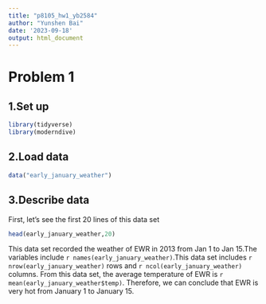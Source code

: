```yaml
---
title: "p8105_hw1_yb2584"
author: "Yunshen Bai"
date: '2023-09-18'
output: html_document
---
```

# Problem 1
## 1.Set up

```r
library(tidyverse)
library(moderndive)
```

## 2.Load data


```r
data("early_january_weather")
```

## 3.Describe data

First, let's see the first 20 lines of this data set

```r
head(early_january_weather,20)
```

This data set recorded the weather of EWR in 2013 from Jan 1 to Jan 15.The variables include `r names(early_january_weather)`.This data set includes `r nrow(early_january_weather)` rows and `r ncol(early_january_weather)` columns. From this data set, the average temperature of EWR is `r mean(early_january_weather$temp)`. Therefore, we can conclude that EWR is very hot from January 1 to January 15.

